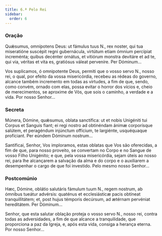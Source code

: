 ```yaml
---
title: 6.ª Pelo Rei
sidebar:
  order: 6
---
```


### Oração

<div class="side-by-side not-content">

Quǽsumus, omnípotens Deus: ut fámulus tuus <span class="text-red-500">N.</span>, rex noster, qui tua miseratióne suscépit regni gubernácula, virtútum etiam ómnium percípiat increménta; quibus decénter ornátus, et vitiórum monstra devitáre et ad te, qui via, véritas et vita es, gratiósus váleat perveníre. Per Dóminum...

Vos suplicamos, ó omnipotente Deus, permiti que o vosso servo <span class="text-red-500">N.</span>, nosso rei, o qual, por efeito da vossa misericórdia, recebeu as rédeas do governo, alcance também incremento em todas as virtudes, a fim de que, sendo, como convém, ornado com elas, possa evitar o horror dos vícios e, cheio de merecimentos, se aproxime de Vós, que sois o caminho, a verdade e a vida. Por nosso Senhor...

</div>

### Secreta

<div class="side-by-side not-content">

Múnera, Dómine, quǽsumus, oblata sanctífica: ut et nobis Unigéniti tui Corpus et Sanguis fiant; ei regi nostro ad obtinéndam ánimæ corporísque salútem, et peragéndum injúnctum offícium, te largiénte, usquéquaque profíciant. Per eúndem Dóminum nostrum...

Santificai, Senhor, Vos imploramos, estas oblatas que Vos são oferecidas, a fim de que, para nosso proveito, se convertam no Corpo e no Sangue de vosso Filho Unigénito; e que, pela vossa misericórdia, sejam úteis ao nosso rei, para lhe alcançarem a salvação da alma e do corpo e o auxiliarem a desempenhar o cargo de que foi investido. Pelo mesmo nosso Senhor...

</div>

### Postcomúnio

<div class="side-by-side not-content">

Hæc, Dómine, oblátio salutáris fámulum tuum <span class="text-red-500">N.</span>, regem nostrum, ab ómnibus tueátur advérsis: quaténus et ecclesiásticæ pacis obtíneat tranquillitátem; et, post hujus témporis decúrsum, ad ætérnam pervéniat hereditátem. Per Dóminum...

Senhor, que esta salutar oblação proteja o vosso servo <span class="text-red-500">N.</span>, nosso rei, contra todas as adversidades, a fim de que alcance a tranquilidade, que proporciona a paz da Igreja, e, após esta vida, consiga a herança eterna. Por nosso Senhor...

</div>
